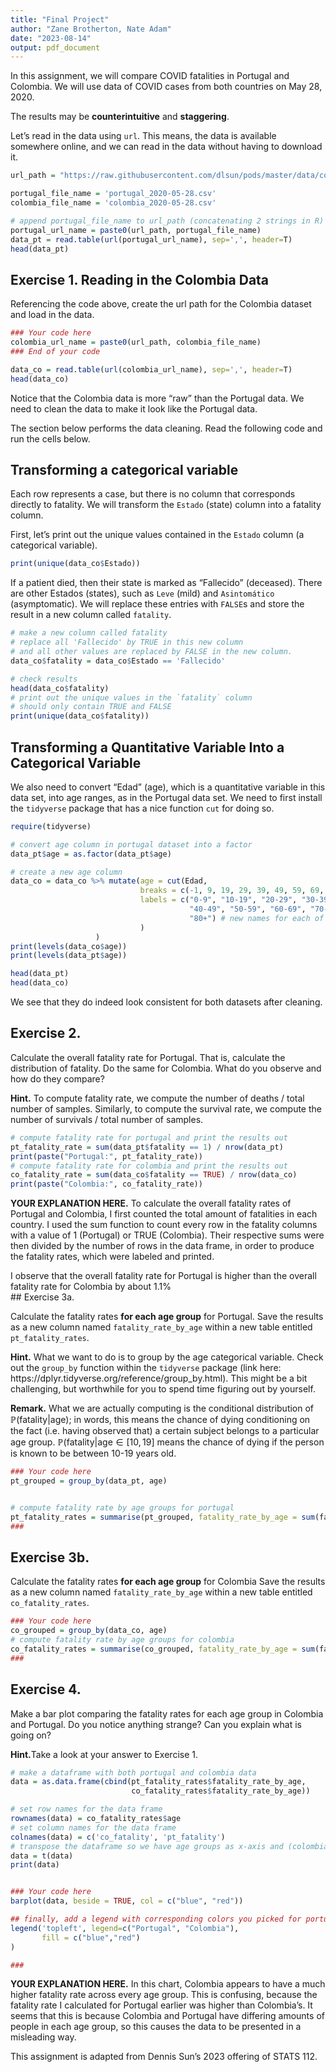 ---
title: "Final Project"
author: "Zane Brotherton, Nate Adam"
date: "2023-08-14"
output: pdf_document
---

In this assignment, we will compare COVID fatalities in Portugal and Colombia. We will use data of COVID cases from both countries on May 28, 2020.

The results may be **counterintuitive** and **staggering**.

Let's read in the data using `url`. This means, the data is available somewhere online, and we can read in the data without having to download it.

```{r read_data, eval=T, echo=T}
url_path = "https://raw.githubusercontent.com/dlsun/pods/master/data/covid/"

portugal_file_name = 'portugal_2020-05-28.csv'
colombia_file_name = 'colombia_2020-05-28.csv'

# append portugal_file_name to url_path (concatenating 2 strings in R)
portugal_url_name = paste0(url_path, portugal_file_name)
data_pt = read.table(url(portugal_url_name), sep=',', header=T)
head(data_pt)
```

## Exercise 1. Reading in the Colombia Data

Referencing the code above, create the url path for the Colombia dataset and load in the data.

```{r read_co_data, eval=T, echo=T}
### Your code here
colombia_url_name = paste0(url_path, colombia_file_name)
### End of your code

data_co = read.table(url(colombia_url_name), sep=',', header=T)
head(data_co)
```


Notice that the Colombia data is more "raw" than the Portugal data. We need to clean the data to make it look like the Portugal data.

The section below performs the data cleaning. Read the following code and run the cells below.

## Transforming a categorical variable

Each row represents a case, but there is no column that corresponds directly to fatality. We will transform the `Estado` (state) column into a fatality column. 

First, let's print out the unique values contained in the `Estado` column (a categorical variable).

```{r}
print(unique(data_co$Estado))
```

If a patient died, then their state is marked as "Fallecido" (deceased). 
There are other Estados (states), such as `Leve` (mild) and `Asintomático` (asymptomatic). 
We will replace these entries with `FALSE`s and store the result in a new column called `fatality`.

```{r cleanining_co_data, eval=T, echo=T}
# make a new column called fatality
# replace all 'Fallecido' by TRUE in this new column
# and all other values are replaced by FALSE in the new column. 
data_co$fatality = data_co$Estado == 'Fallecido'

# check results
head(data_co$fatality)
# print out the unique values in the `fatality` column
# should only contain TRUE and FALSE
print(unique(data_co$fatality))
```

## Transforming a Quantitative Variable Into a Categorical Variable

We also need to convert "Edad" (age), which is a quantitative variable in this data set, into age ranges, as in the Portugal data set. We need to first install the `tidyverse` package that has a nice function `cut` for doing so.

```{r bin_age, eval=T, echo=T}
require(tidyverse)

# convert age column in portugal dataset into a factor
data_pt$age = as.factor(data_pt$age)

# create a new age column
data_co = data_co %>% mutate(age = cut(Edad,
                             breaks = c(-1, 9, 19, 29, 39, 49, 59, 69, 79, 119),
                             labels = c("0-9", "10-19", "20-29", "30-39", 
                                        "40-49", "50-59", "60-69", "70-79", 
                                        "80+") # new names for each of the levels
                             )
                   )
print(levels(data_co$age))
print(levels(data_pt$age))

head(data_pt)
head(data_co)
```

We see that they do indeed look consistent for both datasets after cleaning.


## Exercise 2. 

Calculate the overall fatality rate for Portugal. That is, calculate the distribution of fatality. Do the same for Colombia. What do you observe and how do they compare?

**Hint.** To compute fatality rate, we compute the number of deaths / total number of samples. Similarly, to compute the survival rate, we compute the number of survivals / total number of samples.

```{r exer2, eval=T, echo=T}
# compute fatality rate for portugal and print the results out
pt_fatality_rate = sum(data_pt$fatality == 1) / nrow(data_pt)
print(paste("Portugal:", pt_fatality_rate))
# compute fatality rate for colombia and print the results out
co_fatality_rate = sum(data_co$fatality == TRUE) / nrow(data_co)
print(paste("Colombia:", co_fatality_rate))
```

**YOUR EXPLANATION HERE.**
To calculate the overall fatality rates of Portugal and Colombia, I first counted the total amount of fatalities in each country. I used the sum function to count every row in the fatality columns with a value of 1 (Portugal) or TRUE (Colombia). Their respective sums were then divided by the number of rows in the data frame, in order to produce the fatality rates, which were labeled and printed.

I observe that the overall fatality rate for Portugal is higher than the overall fatality rate for Colombia by about 1.1%  
## Exercise 3a. 

Calculate the fatality rates **for each age group** for Portugal. Save the results as a new column named `fatality_rate_by_age` within a new table entitled `pt_fatality_rates`. 

**Hint.** What we want to do is to group by the age categorical variable. Check out the `group_by` function within the `tidyverse` package (link here: https://dplyr.tidyverse.org/reference/group_by.html). This might be a bit challenging, but worthwhile for you to spend time figuring out by yourself. 

**Remark.** What we are actually computing is the conditional distribution of $\mathbb{P}(\mathrm{fatality} | \mathrm{age})$; in words, this means the chance of dying conditioning on the fact (i.e. having observed that) a certain subject belongs to a particular age group. $\mathbb{P}(\mathrm{fatality} | \mathrm{age} \in [10, 19]$ means the chance of dying if the person is known to be between 10-19 years old.

```{r exer3a, eval=T, echo=T}
### Your code here
pt_grouped = group_by(data_pt, age)


# compute fatality rate by age groups for portugal
pt_fatality_rates = summarise(pt_grouped, fatality_rate_by_age = sum(fatality==1)/n())
###
```


## Exercise 3b. 

Calculate the fatality rates **for each age group** for Colombia Save the results as a new column named `fatality_rate_by_age` within a new table entitled `co_fatality_rates`. 

```{r exer3b, eval=T, echo=T}
### Your code here
co_grouped = group_by(data_co, age)
# compute fatality rate by age groups for colombia
co_fatality_rates = summarise(co_grouped, fatality_rate_by_age = sum(fatality==TRUE)/n())
###
```


## Exercise 4.

Make a bar plot comparing the fatality rates for each age group in Colombia and Portugal. Do you notice anything strange? Can you explain what is going on?

**Hint.**Take a look at your answer to Exercise 1.

```{r}
# make a dataframe with both portugal and colombia data
data = as.data.frame(cbind(pt_fatality_rates$fatality_rate_by_age,
                           co_fatality_rates$fatality_rate_by_age))

# set row names for the data frame 
rownames(data) = co_fatality_rates$age
# set column names for the data frame
colnames(data) = c('co_fatality', 'pt_fatality')
# transpose the dataframe so we have age groups as x-axis and (colombia, portugal) as the two categories
data = t(data)
print(data)


### Your code here
barplot(data, beside = TRUE, col = c("blue", "red"))

## finally, add a legend with corresponding colors you picked for portugal and colombia 
legend('topleft', legend=c("Portugal", "Colombia"), 
       fill = c("blue","red")
)

###
```

**YOUR EXPLANATION HERE.**
In this chart, Colombia appears to have a much higher fatality rate across every age group. This is confusing, because the fatality rate I calculated for Portugal earlier was higher than Colombia's. It seems that this is because Colombia and Portugal have differing amounts of people in each age group, so this causes the data to be presented in a misleading way.

This assignment is adapted from Dennis Sun's 2023 offering of STATS 112.

